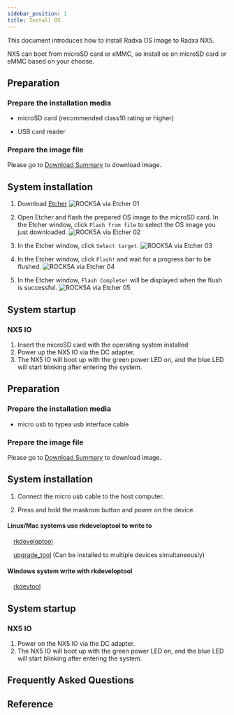 ```yaml
---
sidebar_position: 1
title: Install OS
---
```


This document introduces how to install Radxa OS image to Radxa NX5.

NX5 can boot from microSD card or eMMC, so install os on microSD card or eMMC based on your choose.

<Tabs queryString="target">

<TabItem value="microSD " label="Install OS on microSD card">

## Preparation

### Prepare the installation media

- microSD card (recommended class10 rating or higher)

- USB card reader

### Prepare the image file

Please go to [Download Summary](../getting-started/download.md) to download image.

## System installation

1. Download [Etcher](https://etcher.balena.io/)
   ![ROCK5A via Etcher 01](/img/rock5a/rock5a-etcher.webp)

2. Open Etcher and flash the prepared OS image to the microSD card. In the Etcher window, click `Flash from file` to select the OS image you just downloaded.
   ![ROCK5A via Etcher 02](/img/rock5a/rock5a-etcher-1.webp)

3. In the Etcher window, click `Select target`.
   ![ROCK5A via Etcher 03](/img/rock5a/rock5a-etcher-2.webp)

4. In the Etcher window, click `Flash!` and wait for a progress bar to be flushed.
   ![ROCK5A via Etcher 04](/img/rock5a/rock5a-etcher-3.webp)

5. In the Etcher window, `Flash Complete!` will be displayed when the flush is successful.
   ![ROCK5A via Etcher 05](/img/rock5a/rock5a-etcher-4.webp)

## System startup

### NX5 IO

1. Insert the microSD card with the operating system installed
2. Power up the NX5 IO via the DC adapter.
3. The NX5 IO will boot up with the green power LED on, and the blue LED will start blinking after entering the system.

</TabItem>

<TabItem value="eMMC" label="Install OS on eMMC ">

## Preparation

### Prepare the installation media

- micro usb to typea usb interface cable

### Prepare the image file

Please go to [Download Summary](../getting-started/download.md) to download image.

## System installation

1. Connect the micro usb cable to the host computer.

2. Press and hold the maskrom button and power on the device.

<Tabs queryString="target">

<TabItem value="Linux/Mac" label="Linux">

#### Linux/Mac systems use rkdeveloptool to write to

&emsp;[rkdeveloptool](../radxa-os/low-level-dev/rkdeveloptool.md)

&emsp;[upgrade_tool](../radxa-os/low-level-dev/upgrade-tool.md) (Can be installed to multiple devices simultaneously)

</TabItem>

<TabItem value="Windows" label="Windows">

#### Windows system write with rkdeveloptool

&emsp;[rkdevtool](../radxa-os/low-level-dev/rkdevtool.md)

</TabItem>

</Tabs>

## System startup

### NX5 IO

1. Power on the NX5 IO via the DC adapter.
2. The NX5 IO will boot up with the green power LED on, and the blue LED will start blinking after entering the system.

</TabItem>

</Tabs>

## Frequently Asked Questions

## Reference
